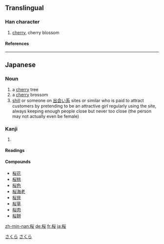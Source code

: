 {{see|櫻}}

==Translingual==
===Han character===
{{Han char|rn=75|rad=木|as=06|sn=10|four=|canj=木火女 (DFV)}}
# [[cherry]], cherry blossom
====References====
{{Han ref|kx=0526.211|dkj=14796|hdz=21207.051|uh=685C|ud=26716}}

----
== Japanese ==
[[Category:1000_Japanese_basic_words|さくら]]


=== Noun ===
{{janoun|さくら|sakura}}
# a [[cherry]] tree
# a [[cherry]] brossom
# [[shill]] or someone on [[出会い系]] sites or similar who is paid to attract customers by pretending to be an attractive girl regularly using the site, always keeping enough people close but never too close (the person may not actually even be female)

=== Kanji ===
{{ja-kanji|grade=|rs=木06}}
# {{defn|Japanese}} 
====Readings====
{{ja-readings|on=[[おう]] ([[ō]]), [[よう]] ([[yō]])|kun=[[さくら]] ([[sakura]])}}

====Compounds====
*[[桜花]]
*[[桜桃]]
*[[桜色]]
*[[桜海老]]
*[[桜貝]]
*[[桜草]]
*[[桜肉]]
*[[桜餅]]




[[Category:Japanese nouns|さくら]]



[[zh-min-nan:桜]]
[[de:桜]]
[[fr:桜]]
[[ja:桜]]